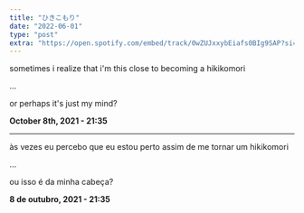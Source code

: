 ```yaml
---
title: "ひきこもり"
date: "2022-06-01"
type: "post"
extra: "https://open.spotify.com/embed/track/0wZUJxxybEiafs0BIg9SAP?si=8eb5d613c5414d88"
---
```


sometimes i realize
that i'm this close
to becoming a hikikomori

...

or perhaps it's just my mind?

**October 8th, 2021 - 21:35**

---

às vezes eu percebo
que eu estou perto assim
de me tornar um hikikomori

...

ou isso é da minha cabeça?

**8 de outubro, 2021 - 21:35**
